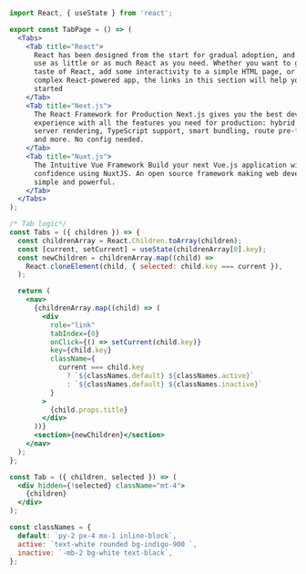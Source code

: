 ```jsx
import React, { useState } from 'react';

export const TabPage = () => (
  <Tabs>
    <Tab title="React">
      React has been designed from the start for gradual adoption, and you can
      use as little or as much React as you need. Whether you want to get a
      taste of React, add some interactivity to a simple HTML page, or start a
      complex React-powered app, the links in this section will help you get
      started
    </Tab>
    <Tab title="Next.js">
      The React Framework for Production Next.js gives you the best developer
      experience with all the features you need for production: hybrid static &
      server rendering, TypeScript support, smart bundling, route pre-fetching,
      and more. No config needed.
    </Tab>
    <Tab title="Nuxt.js">
      The Intuitive Vue Framework Build your next Vue.js application with
      confidence using NuxtJS. An open source framework making web development
      simple and powerful.
    </Tab>
  </Tabs>
);

/* Tab logic*/
const Tabs = ({ children }) => {
  const childrenArray = React.Children.toArray(children);
  const [current, setCurrent] = useState(childrenArray[0].key);
  const newChildren = childrenArray.map((child) =>
    React.cloneElement(child, { selected: child.key === current }),
  );

  return (
    <nav>
      {childrenArray.map((child) => (
        <div
          role="link"
          tabIndex={0}
          onClick={() => setCurrent(child.key)}
          key={child.key}
          className={
            current === child.key
              ? `${classNames.default} ${classNames.active}`
              : `${classNames.default} ${classNames.inactive}`
          }
        >
          {child.props.title}
        </div>
      ))}
      <section>{newChildren}</section>
    </nav>
  );
};

const Tab = ({ children, selected }) => (
  <div hidden={!selected} className="mt-4">
    {children}
  </div>
);

const classNames = {
  default: `py-2 px-4 mx-1 inline-block`,
  active: `text-white rounded bg-indigo-900 `,
  inactive: `-mb-2 bg-white text-black`,
};
```
